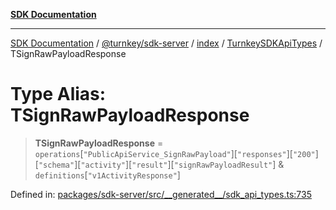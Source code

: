 [**SDK Documentation**](../../../../../../README.mdx)

***

[SDK Documentation](../../../../../../packages.mdx) / [@turnkey/sdk-server](../../../../README.mdx) / [index](../../../README.mdx) / [TurnkeySDKApiTypes](../README.mdx) / TSignRawPayloadResponse

# Type Alias: TSignRawPayloadResponse

> **TSignRawPayloadResponse** = `operations`\[`"PublicApiService_SignRawPayload"`\]\[`"responses"`\]\[`"200"`\]\[`"schema"`\]\[`"activity"`\]\[`"result"`\]\[`"signRawPayloadResult"`\] & `definitions`\[`"v1ActivityResponse"`\]

Defined in: [packages/sdk-server/src/\_\_generated\_\_/sdk\_api\_types.ts:735](https://github.com/tkhq/sdk/blob/078f5423e923fbd1d7fd39440402d7f01d09c3d0/packages/sdk-server/src/__generated__/sdk_api_types.ts#L735)
